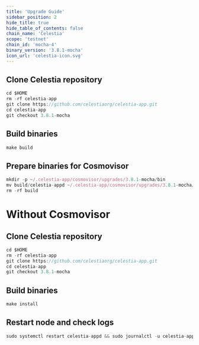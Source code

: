 ```yaml
---
title: 'Upgrade Guide'
sidebar_position: 2
hide_title: true
hide_table_of_contents: false
chain_name: 'Celestia'
scope: 'testnet'
chain_id: 'mocha-4'
binary_version: '3.8.1-mocha'
icon_url: 'celestia-icon.svg'
---
```



<PageTitle
  iconUrl="img/celestia-icon.svg"
  title="Celestia Upgrade Guide"
  chainId="mocha-4"
  version="3.8.1-mocha"
/>

## Clone Celestia repository

```js
cd $HOME
rm -rf celestia-app
git clone https://github.com/celestiaorg/celestia-app.git
cd celestia-app
git checkout 3.8.1-mocha
```

## Build binaries

```js
make build
```

## Prepare binaries for Cosmovisor

```js
mkdir -p ~/.celestia-app/cosmovisor/upgrades/3.8.1-mocha/bin
mv build/celestia-appd ~/.celestia-app/cosmovisor/upgrades/3.8.1-mocha/bin/
rm -rf build
```

# Without Cosmovisor

## Clone Celestia repository

```js
cd $HOME
rm -rf celestia-app
git clone https://github.com/celestiaorg/celestia-app.git
cd celestia-app
git checkout 3.8.1-mocha
```

## Build binaries

```js
make install
```

## Restart node and check logs

```js
sudo systemctl restart celestia-appd && sudo journalctl -u celestia-appd -f --no-hostname -o cat
```
